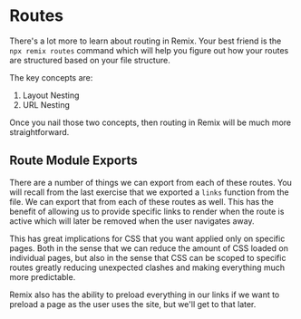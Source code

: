 # Routes

There's a lot more to learn about routing in Remix. Your best friend is the
`npx remix routes` command which will help you figure out how your routes are
structured based on your file structure.

The key concepts are:

1. Layout Nesting
2. URL Nesting

Once you nail those two concepts, then routing in Remix will be much more
straightforward.

## Route Module Exports

There are a number of things we can export from each of these routes. You will
recall from the last exercise that we exported a `links` function from
the <InlineFile file="app/root.tsx" /> file. We can export that from each of
these routes as well. This has the benefit of allowing us to provide specific
links to render when the route is active which will later be removed when the
user navigates away.

This has great implications for CSS that you want applied only on specific
pages. Both in the sense that we can reduce the amount of CSS loaded on
individual pages, but also in the sense that CSS can be scoped to specific
routes greatly reducing unexpected clashes and making everything much more
predictable.

Remix also has the ability to preload everything in our links if we want to
preload a page as the user uses the site, but we'll get to that later.
